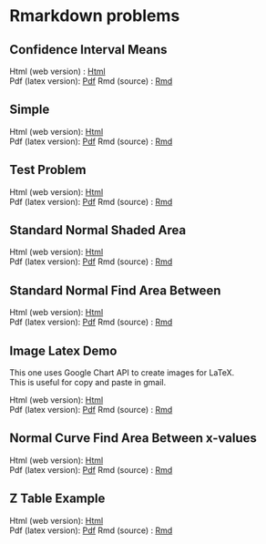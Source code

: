 # Rmarkdown problems 

## Confidence Interval Means
Html (web version) : [Html](ConfidenceIntervalMeans.html)  
Pdf (latex version): [Pdf](ConfidenceIntervalMeans.pdf) 
Rmd (source) : [Rmd](ConfidenceIntervalMeans.Rmd) 

## Simple
Html (web version): [Html](Simple.html)  
Pdf (latex version): [Pdf](Simple.pdf) 
Rmd (source) : [Rmd](Simple.Rmd) 

## Test Problem
Html (web version): [Html](Test.html)  
Pdf (latex version): [Pdf](Test.pdf) 
Rmd (source) : [Rmd](Test.Rmd) 

## Standard Normal Shaded Area
Html (web version): [Html](StdNormalShadedArea.html)  
Pdf (latex version): [Pdf](StdNormalShadedAreaTest.pdf) 
Rmd (source) : [Rmd](StdNormalShadedArea.Rmd) 

## Standard Normal Find Area Between
Html (web version): [Html]( StdNormalFindAreaBetween.html)  
Pdf (latex version): [Pdf](StdNormalFindAreaBetween.pdf) 
Rmd (source) : [Rmd](StdNormalShadedAreaTest.Rmd) 

## Image Latex Demo
This one uses Google Chart API to create images for LaTeX.  
This is useful for copy and paste in gmail.  

Html (web version): [Html](ImageLatexDemo.html)  
Pdf (latex version): [Pdf](ImageLatexDemo.pdf) 
Rmd (source) : [Rmd](ImageLatexDemo.Rmd) 

## Normal Curve Find Area Between x-values
Html (web version): [Html](NormalCurveAreaBetween.html)  
Pdf (latex version): [Pdf](NormalCurveAreaBetween.pdf) 
Rmd (source) : [Rmd](NormalCurveAreaBetween.Rmd) 

## Z Table Example
Html (web version): [Html](Table.html)  
Pdf (latex version): [Pdf](Table.pdf) 
Rmd (source) : [Rmd](Table.Rmd) 
